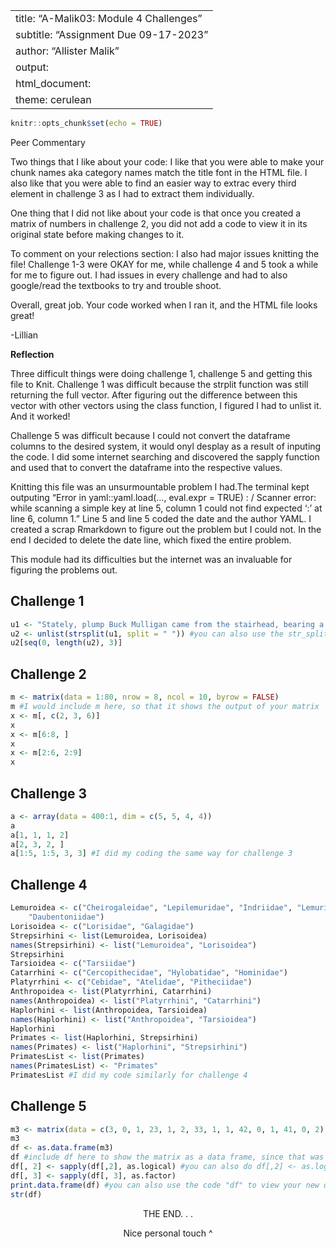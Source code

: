 
---
title: "A-Malik03: Module 4 Challenges"
subtitle: "Assignment Due 09-17-2023"
author: "Allister Malik"
output: 
  html_document:
    theme: cerulean 
---

```r
knitr::opts_chunk$set(echo = TRUE)
```

Peer Commentary

Two things that I like about your code: I like that you were able to make your chunk names aka category names match the title font in the HTML file. I also like that you were able to find an easier way to extrac every third element in challenge 3 as I had to extract them individually. 

One thing that I did not like about your code is that once you created a matrix of numbers in challenge 2, you did not add a code to view it in its original state before making changes to it. 

To comment on your relections section: I also had major issues knitting the file! Challenge 1-3 were OKAY for me, while challenge 4 and 5 took a while for me to figure out. I had issues in every challenge and had to also google/read the textbooks to try and trouble shoot. 

Overall, great job. Your code worked when I ran it, and the HTML file looks great!

-Lillian


**Reflection**  

Three difficult things were doing challenge 1, challenge 5 and getting this file to Knit. Challenge 1 was difficult because the strplit function was still returning the full vector. After figuring out the difference between this vector with other vectors using the class function, I figured I had to unlist it. And it worked! 

Challenge 5 was difficult because I could not convert the dataframe columns to the desired system, it would onyl desplay as a result of inputing the code. I did some internet searching and discovered the sapply function and used that to convert the dataframe into the respective values.

Knitting this file was an unsurmountable problem I had.The terminal kept outputing "Error in yaml::yaml.load(..., eval.expr = TRUE) : /     Scanner error: while scanning a simple key at line 5, column 1 could not find expected ':' at line 6, column 1." Line 5 and line 5 coded the date and the author YAML. I created a scrap Rmarkdown to figure out the problem but I could not. In the end I decided to delete the date line, which fixed the entire problem.

This module had its difficulties but the internet was an invaluable for figuring the problems out.

## Challenge 1
```r
u1 <- "Stately, plump Buck Mulligan came from the stairhead, bearing a bowl of lather on which a mirror and a razor lay crossed."
u2 <- unlist(strsplit(u1, split = " ")) #you can also use the str_split function as to not create a second vector --> "str_split(u1, "plump", n = 1, simplify = FALSE)"
u2[seq(0, length(u2), 3)] 
```

## Challenge 2
```r
m <- matrix(data = 1:80, nrow = 8, ncol = 10, byrow = FALSE)
m #I would include m here, so that it shows the output of your matrix
x <- m[, c(2, 3, 6)]
x
x <- m[6:8, ]
x
x <- m[2:6, 2:9]
x
```


## Challenge 3
```r
a <- array(data = 400:1, dim = c(5, 5, 4, 4))
a
a[1, 1, 1, 2]
a[2, 3, 2, ]
a[1:5, 1:5, 3, 3] #I did my coding the same way for challenge 3
```


## Challenge 4 
```r
Lemuroidea <- c("Cheirogaleidae", "Lepilemuridae", "Indriidae", "Lemuridae",
    "Daubentoniidae")
Lorisoidea <- c("Lorisidae", "Galagidae")
Strepsirhini <- list(Lemuroidea, Lorisoidea)
names(Strepsirhini) <- list("Lemuroidea", "Lorisoidea")
Strepsirhini
Tarsioidea <- c("Tarsiidae")
Catarrhini <- c("Cercopithecidae", "Hylobatidae", "Hominidae")
Platyrrhini <- c("Cebidae", "Atelidae", "Pitheciidae")
Anthropoidea <- list(Platyrrhini, Catarrhini)
names(Anthropoidea) <- list("Platyrrhini", "Catarrhini")
Haplorhini <- list(Anthropoidea, Tarsioidea)
names(Haplorhini) <- list("Anthropoidea", "Tarsioidea")
Haplorhini
Primates <- list(Haplorhini, Strepsirhini)
names(Primates) <- list("Haplorhini", "Strepsirhini")
PrimatesList <- list(Primates)
names(PrimatesList) <- "Primates"
PrimatesList #I did my code similarly for challenge 4
```


## Challenge 5 
```r
m3 <- matrix(data = c(3, 0, 1, 23, 1, 2, 33, 1, 1, 42, 0, 1, 41, 0, 2), nrow = 5, ncol = 3, byrow = TRUE)
m3
df <- as.data.frame(m3)
df #include df here to show the matrix as a data frame, since that was a part of the challenge
df[, 2] <- sapply(df[,2], as.logical) #you can also do df[,2] <- as.logical(df[,2]) 
df[, 3] <- sapply(df[, 3], as.factor)
print.data.frame(df) #you can also use the code "df" to view your new data frame, unless print.data.frame(df) does something specific that you want. I did not notice a differnce when I used df to view your changed data frame
str(df)
```
<center>THE END. . .<center> 

Nice personal touch ^

